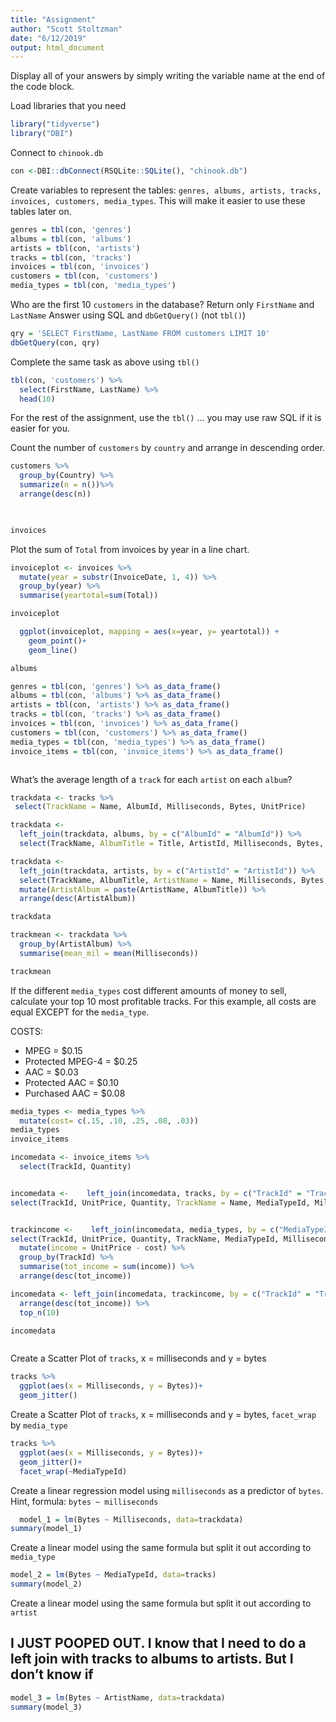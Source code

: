 ```yaml
---
title: "Assignment"
author: "Scott Stoltzman"
date: "6/12/2019"
output: html_document
---
```


Display all of your answers by simply writing the variable name at the end of the code block.

Load libraries that you need
```r
library("tidyverse")
library("DBI")
```

Connect to `chinook.db`
```r
con <-DBI::dbConnect(RSQLite::SQLite(), "chinook.db")
```


Create variables to represent the tables: `genres, albums, artists, tracks, invoices, customers, media_types`. This will make it easier to use these tables later on.
```r
genres = tbl(con, 'genres')
albums = tbl(con, 'albums')
artists = tbl(con, 'artists')
tracks = tbl(con, 'tracks')
invoices = tbl(con, 'invoices')
customers = tbl(con, 'customers')
media_types = tbl(con, 'media_types')
```


Who are the first 10 `customers` in the database? Return only `FirstName` and `LastName`
Answer using SQL and `dbGetQuery()` (not `tbl()`)
```r
qry = 'SELECT FirstName, LastName FROM customers LIMIT 10'
dbGetQuery(con, qry)

```


Complete the same task as above using `tbl()`
```r

tbl(con, 'customers') %>%
  select(FirstName, LastName) %>%
  head(10)

```


For the rest of the assignment, use the `tbl()` ... you may use raw SQL if it is easier for you.


Count the number of `customers` by `country` and arrange in descending order.
```r
customers %>%
  group_by(Country) %>%
  summarize(n = n())%>%
  arrange(desc(n))

  
```


```r
invoices
```


Plot the sum of `Total` from invoices by year in a line chart.
```r
invoiceplot <- invoices %>%
  mutate(year = substr(InvoiceDate, 1, 4)) %>%
  group_by(year) %>%
  summarise(yeartotal=sum(Total))

invoiceplot


```


```r
  ggplot(invoiceplot, mapping = aes(x=year, y= yeartotal)) +
    geom_point()+
    geom_line()
```



```r

albums

```

```r
genres = tbl(con, 'genres') %>% as_data_frame()
albums = tbl(con, 'albums') %>% as_data_frame()
artists = tbl(con, 'artists') %>% as_data_frame()
tracks = tbl(con, 'tracks') %>% as_data_frame()
invoices = tbl(con, 'invoices') %>% as_data_frame()
customers = tbl(con, 'customers') %>% as_data_frame()
media_types = tbl(con, 'media_types') %>% as_data_frame()
invoice_items = tbl(con, 'invoice_items') %>% as_data_frame()


```


```r

```



What's the average length of a `track` for each `artist` on each `album`?
```r


trackdata <- tracks %>%
 select(TrackName = Name, AlbumId, Milliseconds, Bytes, UnitPrice)

trackdata <-
  left_join(trackdata, albums, by = c("AlbumId" = "AlbumId")) %>%
  select(TrackName, AlbumTitle = Title, ArtistId, Milliseconds, Bytes, UnitPrice)

trackdata <-
  left_join(trackdata, artists, by = c("ArtistId" = "ArtistId")) %>%
  select(TrackName, AlbumTitle, ArtistName = Name, Milliseconds, Bytes, UnitPrice) %>%
  mutate(ArtistAlbum = paste(ArtistName, AlbumTitle)) %>%
  arrange(desc(ArtistAlbum))

trackdata


```

```r
trackmean <- trackdata %>%
  group_by(ArtistAlbum) %>%                          
  summarise(mean_mil = mean(Milliseconds))

trackmean
```




If the different `media_types` cost different amounts of money to sell, calculate your top 10 most profitable tracks. For this example, all costs are equal EXCEPT for the `media_type`.  

COSTS:  

  - MPEG = $0.15
  - Protected MPEG-4 = $0.25
  - AAC = $0.03
  - Protected AAC = $0.10
  - Purchased AAC = $0.08
  
```r
media_types <- media_types %>%
  mutate(cost= c(.15, .10, .25, .08, .03))
media_types
invoice_items
```
  
  
```r
incomedata <- invoice_items %>%
  select(TrackId, Quantity)


incomedata <-    left_join(incomedata, tracks, by = c("TrackId" = "TrackId")) %>%
select(TrackId, UnitPrice, Quantity, TrackName = Name, MediaTypeId, Milliseconds, Bytes, UnitPrice)


trackincome <-    left_join(incomedata, media_types, by = c("MediaTypeId" = "MediaTypeId")) %>%
select(TrackId, UnitPrice, Quantity, TrackName, MediaTypeId, Milliseconds, Bytes, UnitPrice, cost) %>%
  mutate(income = UnitPrice - cost) %>%
  group_by(TrackId) %>%
  summarise(tot_income = sum(income)) %>%
  arrange(desc(tot_income))

incomedata <- left_join(incomedata, trackincome, by = c("TrackId" = "TrackId")) %>%
  arrange(desc(tot_income)) %>%
  top_n(10)

incomedata



```


Create a Scatter Plot of `tracks`, x = milliseconds and y = bytes 
```r
tracks %>%
  ggplot(aes(x = Milliseconds, y = Bytes))+
  geom_jitter()
```


Create a Scatter Plot of `tracks`, x = milliseconds and y = bytes, `facet_wrap` by `media_type`
```r
tracks %>%
  ggplot(aes(x = Milliseconds, y = Bytes))+
  geom_jitter()+
  facet_wrap(~MediaTypeId)
```


Create a linear regression model using `milliseconds` as a predictor of `bytes`. Hint, formula: `bytes ~ milliseconds`
```r
  model_1 = lm(Bytes ~ Milliseconds, data=trackdata)
summary(model_1)
```


Create a linear model using the same formula but split it out according to `media_type`
```r
model_2 = lm(Bytes ~ MediaTypeId, data=tracks)
summary(model_2)
```


Create a linear model using the same formula but split it out according to `artist`

## I JUST POOPED OUT.  I know that I need to do a left join with tracks to albums to artists.  But I don't know if 


```r
model_3 = lm(Bytes ~ ArtistName, data=trackdata)
summary(model_3)
```

